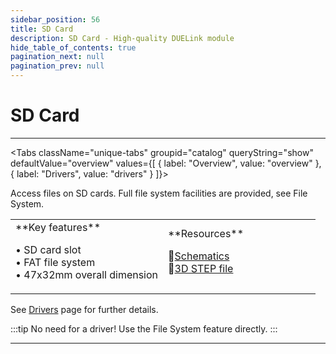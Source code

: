 ```yaml
---
sidebar_position: 56
title: SD Card
description: SD Card - High-quality DUELink module
hide_table_of_contents: true
pagination_next: null
pagination_prev: null
---
```



# SD Card

<ImageSection 
  product="stsdcard-b"
  tagline="SD Card Module"
/>

---

<Tabs className="unique-tabs" groupid="catalog" queryString="show" defaultValue="overview"
  values={[
    {
        label: "Overview",
        value: "overview"
    },
    {
        label: "Drivers",
        value: "drivers"
    }
]}>

<TabItem value="overview">

Access files on SD cards. Full file system facilities are provided, see File System.

<table><td width='50%'>
**Key features**

• SD card slot<br/>
• FAT file system<br/>
• 47x32mm overall dimension<br/>

</td><td width='50%'>
**Resources**
 
📄<a href="/sch/gdl-stsdcard-b.pdf" download>Schematics</a><br/>
🔩<a href="/3d/gdl-stsdcard-b.step" download>3D STEP file</a><br/>
</td></table>

</TabItem>

<TabItem value="drivers">

See [Drivers](/docs/engine/drivers) page for further details.

:::tip
No need for a driver! Use the File System feature directly.
:::

</TabItem>


</Tabs>

---

<OrderSection
    product="DUELink SD Card"
    partnumber="GDL-STSDCARD-B"
    price="$0.00"
/>
